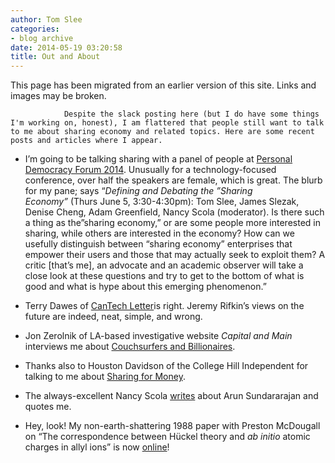 ```yaml
---
author: Tom Slee
categories:
- blog archive
date: 2014-05-19 03:20:58
title: Out and About
---
```


::: {.callout-note}

This page has been migrated from an earlier version of this site. 
Links and images may be broken.

:::



				Despite the slack posting here (but I do have some things I'm working on, honest), I am flattered that people still want to talk to me about sharing economy and related topics. Here are some recent posts and articles where I appear.



	
  * I'm going to be talking sharing with a panel of people at [Personal Democracy Forum 2014](https://personaldemocracy.com/conferences/nyc/2014). Unusually for a technology-focused conference, over half the speakers are female, which is great. The blurb for my pane; says "_Defining and Debating the "Sharing Economy"_ (Thurs June 5, 3:30-4:30pm): Tom Slee, James Slezak, Denise Cheng, Adam Greenfield, Nancy Scola (moderator). Is there such a thing as the "sharing economy," or are some people more interested in sharing, while others are interested in the economy? How can we usefully distinguish between "sharing economy" enterprises that empower their users and those that may actually seek to exploit them? A critic [that's me], an advocate and an academic observer will take a close look at these questions and try to get to the bottom of what is good and what is hype about this emerging phenomenon."

	
  * Terry Dawes of [CanTech Letter ](http://www.cantechletter.com/2014/04/jeremy-rifkins-views-future-neat-simple-wrong/)is right. Jeremy Rifkin's views on the future are indeed, neat, simple, and wrong.

	
  * Jon Zerolnik of LA-based investigative website _Capital and Main_ interviews me about [Couchsurfers and Billionaires](http://capitalandmain.com/couch-surfers-and-billionaires-on-the-sharing-economy/).

	
  * Thanks also to Houston Davidson of the College Hill Independent for talking to me about [Sharing for Money](http://www.theindy.org/260).

	
  * The always-excellent Nancy Scola [writes](http://nextcity.org/daily/entry/sharing-economy-expert-arun-sundararajan) about Arun Sundararajan and quotes me.

	
  * Hey, look! My non-earth-shattering 1988 paper with Preston McDougall on "The correspondence between Hückel theory and _ab_ _initio_ atomic charges in allyl ions" is now [online](http://www.nrcresearchpress.com/toc/cjc/66/11)!

		
